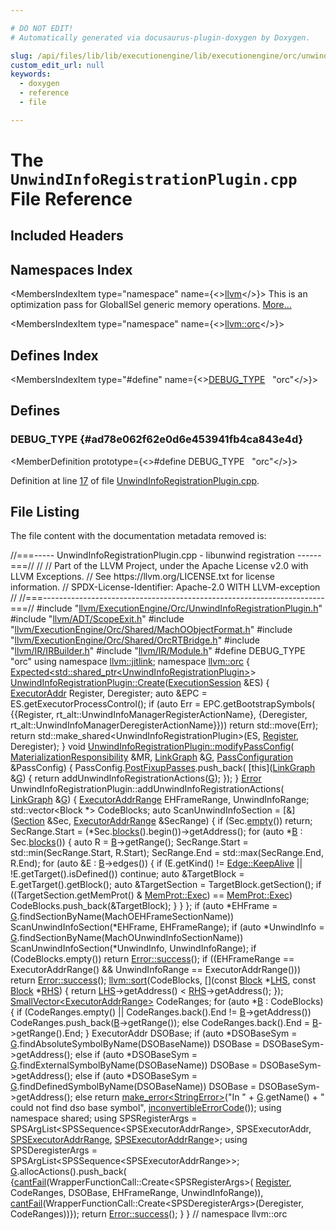 ```yaml
---

# DO NOT EDIT!
# Automatically generated via docusaurus-plugin-doxygen by Doxygen.

slug: /api/files/lib/lib/executionengine/lib/executionengine/orc/unwindinforegistrationplugin-cpp
custom_edit_url: null
keywords:
  - doxygen
  - reference
  - file

---
```





# The `UnwindInfoRegistrationPlugin.cpp` File Reference

<DoxygenPage pluginConfig={pluginConfig}>



## Included Headers

<IncludesList>
<IncludesListItem
  filePath="llvm/ExecutionEngine/Orc/UnwindInfoRegistrationPlugin.h"
  permalink="/docs/api/files/include/include/llvm/include/llvm/executionengine/include/llvm/executionengine/orc/unwindinforegistrationplugin-h"
  isLocal="true" />
<IncludesListItem
  filePath="llvm/ADT/ScopeExit.h"
  permalink="/docs/api/files/include/include/llvm/include/llvm/adt/scopeexit-h"
  isLocal="true" />
<IncludesListItem
  filePath="llvm/ExecutionEngine/Orc/Shared/MachOObjectFormat.h"
  permalink="/docs/api/files/include/include/llvm/include/llvm/executionengine/include/llvm/executionengine/orc/include/llvm/executionengine/orc/shared/machoobjectformat-h"
  isLocal="true" />
<IncludesListItem
  filePath="llvm/ExecutionEngine/Orc/Shared/OrcRTBridge.h"
  permalink="/docs/api/files/include/include/llvm/include/llvm/executionengine/include/llvm/executionengine/orc/include/llvm/executionengine/orc/shared/orcrtbridge-h"
  isLocal="true" />
<IncludesListItem
  filePath="llvm/IR/IRBuilder.h"
  permalink="/docs/api/files/include/include/llvm/include/llvm/ir/irbuilder-h"
  isLocal="true" />
<IncludesListItem
  filePath="llvm/IR/Module.h"
  permalink="/docs/api/files/include/include/llvm/include/llvm/ir/module-h"
  isLocal="true" />
</IncludesList>

## Namespaces Index

<MembersIndex>

<MembersIndexItem
  type="namespace"
  name={<><a href="/docs/api/namespaces/llvm">llvm</a></>}>
This is an optimization pass for GlobalISel generic memory operations. <a href="/docs/api/namespaces/llvm/#details">More...</a>
</MembersIndexItem>

<MembersIndexItem
  type="namespace"
  name={<><a href="/docs/api/namespaces/llvm/orc">llvm::orc</a></>}>
</MembersIndexItem>

</MembersIndex>

## Defines Index

<MembersIndex>

<MembersIndexItem
  type="#define"
  name={<><a href="#ad78e062f62e0d6e453941fb4ca843e4d">DEBUG&#95;TYPE</a>&nbsp;&nbsp;&nbsp;&quot;orc&quot;</>}>
</MembersIndexItem>

</MembersIndex>


<SectionDefinition>

## Defines

### DEBUG&#95;TYPE {#ad78e062f62e0d6e453941fb4ca843e4d}

<MemberDefinition
  prototype={<>#define DEBUG&#95;TYPE&nbsp;&nbsp;&nbsp;&quot;orc&quot;</>}>

Definition at line <a href="#l00017">17</a> of file <a href="/docs/api/files/lib/lib/executionengine/lib/executionengine/orc/unwindinforegistrationplugin-cpp">UnwindInfoRegistrationPlugin.cpp</a>.
</MemberDefinition>

</SectionDefinition>

## File Listing

The file content with the documentation metadata removed is:

<ProgramListing>

<Link id="l00001" /><CodeLine lineNumber="1"><Highlight kind="comment">//===----- UnwindInfoRegistrationPlugin.cpp - libunwind registration ------===//</Highlight><Highlight kind="normal"></Highlight></CodeLine>
<Link id="l00002" /><CodeLine lineNumber="2"><Highlight kind="normal"></Highlight><Highlight kind="comment">//</Highlight><Highlight kind="normal"></Highlight></CodeLine>
<Link id="l00003" /><CodeLine lineNumber="3"><Highlight kind="normal"></Highlight><Highlight kind="comment">// Part of the LLVM Project, under the Apache License v2.0 with LLVM Exceptions.</Highlight><Highlight kind="normal"></Highlight></CodeLine>
<Link id="l00004" /><CodeLine lineNumber="4"><Highlight kind="normal"></Highlight><Highlight kind="comment">// See https://llvm.org/LICENSE.txt for license information.</Highlight><Highlight kind="normal"></Highlight></CodeLine>
<Link id="l00005" /><CodeLine lineNumber="5"><Highlight kind="normal"></Highlight><Highlight kind="comment">// SPDX-License-Identifier: Apache-2.0 WITH LLVM-exception</Highlight><Highlight kind="normal"></Highlight></CodeLine>
<Link id="l00006" /><CodeLine lineNumber="6"><Highlight kind="normal"></Highlight><Highlight kind="comment">//</Highlight><Highlight kind="normal"></Highlight></CodeLine>
<Link id="l00007" /><CodeLine lineNumber="7"><Highlight kind="normal"></Highlight><Highlight kind="comment">//===----------------------------------------------------------------------===//</Highlight><Highlight kind="normal"></Highlight></CodeLine>
<Link id="l00008" /><CodeLine lineNumber="8"><Highlight kind="normal"></Highlight></CodeLine>
<Link id="l00009" /><CodeLine lineNumber="9"><Highlight kind="normal"></Highlight><Highlight kind="preprocessor">#include &quot;<a href="/docs/api/files/include/include/llvm/include/llvm/executionengine/include/llvm/executionengine/orc/unwindinforegistrationplugin-h">llvm/ExecutionEngine/Orc/UnwindInfoRegistrationPlugin.h</a>&quot;</Highlight><Highlight kind="normal"></Highlight></CodeLine>
<Link id="l00010" /><CodeLine lineNumber="10"><Highlight kind="normal"></Highlight></CodeLine>
<Link id="l00011" /><CodeLine lineNumber="11"><Highlight kind="normal"></Highlight><Highlight kind="preprocessor">#include &quot;<a href="/docs/api/files/include/include/llvm/include/llvm/adt/scopeexit-h">llvm/ADT/ScopeExit.h</a>&quot;</Highlight><Highlight kind="normal"></Highlight></CodeLine>
<Link id="l00012" /><CodeLine lineNumber="12"><Highlight kind="normal"></Highlight><Highlight kind="preprocessor">#include &quot;<a href="/docs/api/files/include/include/llvm/include/llvm/executionengine/include/llvm/executionengine/orc/include/llvm/executionengine/orc/shared/machoobjectformat-h">llvm/ExecutionEngine/Orc/Shared/MachOObjectFormat.h</a>&quot;</Highlight><Highlight kind="normal"></Highlight></CodeLine>
<Link id="l00013" /><CodeLine lineNumber="13"><Highlight kind="normal"></Highlight><Highlight kind="preprocessor">#include &quot;<a href="/docs/api/files/include/include/llvm/include/llvm/executionengine/include/llvm/executionengine/orc/include/llvm/executionengine/orc/shared/orcrtbridge-h">llvm/ExecutionEngine/Orc/Shared/OrcRTBridge.h</a>&quot;</Highlight><Highlight kind="normal"></Highlight></CodeLine>
<Link id="l00014" /><CodeLine lineNumber="14"><Highlight kind="normal"></Highlight><Highlight kind="preprocessor">#include &quot;<a href="/docs/api/files/include/include/llvm/include/llvm/ir/irbuilder-h">llvm/IR/IRBuilder.h</a>&quot;</Highlight><Highlight kind="normal"></Highlight></CodeLine>
<Link id="l00015" /><CodeLine lineNumber="15"><Highlight kind="normal"></Highlight><Highlight kind="preprocessor">#include &quot;<a href="/docs/api/files/include/include/llvm/include/llvm/ir/module-h">llvm/IR/Module.h</a>&quot;</Highlight><Highlight kind="normal"></Highlight></CodeLine>
<Link id="l00016" /><CodeLine lineNumber="16"><Highlight kind="normal"></Highlight></CodeLine>
<Link id="l00017" /><CodeLine lineNumber="17" lineLink="#ad78e062f62e0d6e453941fb4ca843e4d"><Highlight kind="normal"></Highlight><Highlight kind="preprocessor">#define DEBUG&#95;TYPE &quot;orc&quot;</Highlight><Highlight kind="normal"></Highlight></CodeLine>
<Link id="l00018" /><CodeLine lineNumber="18"><Highlight kind="normal"></Highlight></CodeLine>
<Link id="l00019" /><CodeLine lineNumber="19"><Highlight kind="normal"></Highlight><Highlight kind="keyword">using namespace </Highlight><Highlight kind="normal"><a href="/docs/api/namespaces/llvm/jitlink">llvm::jitlink</a>;</Highlight></CodeLine>
<Link id="l00020" /><CodeLine lineNumber="20"><Highlight kind="normal"></Highlight></CodeLine>
<Link id="l00021" /><CodeLine lineNumber="21"><Highlight kind="normal"></Highlight><Highlight kind="keyword">namespace </Highlight><Highlight kind="normal"><a href="/docs/api/namespaces/llvm/orc">llvm::orc</a> &#123;</Highlight></CodeLine>
<Link id="l00022" /><CodeLine lineNumber="22"><Highlight kind="normal"></Highlight></CodeLine>
<Link id="l00023" /><CodeLine lineNumber="23"><Highlight kind="normal"><a href="/docs/api/classes/llvm/expected">Expected&lt;std::shared&#95;ptr&lt;UnwindInfoRegistrationPlugin&gt;</a>&gt;</Highlight></CodeLine>
<Link id="l00024" /><CodeLine lineNumber="24" lineLink="/docs/api/classes/llvm/orc/unwindinforegistrationplugin/#aab64f0642d856b15431347c3b7c079ce"><Highlight kind="normal"><a href="/docs/api/classes/llvm/orc/unwindinforegistrationplugin/#a110ba67632ecd4c507aaf6d63c1ac5b3">UnwindInfoRegistrationPlugin::Create</a>(<a href="/docs/api/classes/llvm/orc/executionsession">ExecutionSession</a> &amp;ES) &#123;</Highlight></CodeLine>
<Link id="l00025" /><CodeLine lineNumber="25"><Highlight kind="normal"></Highlight></CodeLine>
<Link id="l00026" /><CodeLine lineNumber="26"><Highlight kind="normal">  <a href="/docs/api/classes/llvm/orc/executoraddr">ExecutorAddr</a> Register, Deregister;</Highlight></CodeLine>
<Link id="l00027" /><CodeLine lineNumber="27"><Highlight kind="normal"></Highlight></CodeLine>
<Link id="l00028" /><CodeLine lineNumber="28"><Highlight kind="normal">  </Highlight><Highlight kind="keyword">auto</Highlight><Highlight kind="normal"> &amp;EPC = ES.getExecutorProcessControl();</Highlight></CodeLine>
<Link id="l00029" /><CodeLine lineNumber="29"><Highlight kind="normal">  </Highlight><Highlight kind="keywordflow">if</Highlight><Highlight kind="normal"> (</Highlight><Highlight kind="keyword">auto</Highlight><Highlight kind="normal"> Err = EPC.getBootstrapSymbols(</Highlight></CodeLine>
<Link id="l00030" /><CodeLine lineNumber="30"><Highlight kind="normal">          &#123;&#123;Register, rt&#95;alt::UnwindInfoManagerRegisterActionName&#125;,</Highlight></CodeLine>
<Link id="l00031" /><CodeLine lineNumber="31"><Highlight kind="normal">           &#123;Deregister, rt&#95;alt::UnwindInfoManagerDeregisterActionName&#125;&#125;))</Highlight></CodeLine>
<Link id="l00032" /><CodeLine lineNumber="32"><Highlight kind="normal">    </Highlight><Highlight kind="keywordflow">return</Highlight><Highlight kind="normal"> std::move(Err);</Highlight></CodeLine>
<Link id="l00033" /><CodeLine lineNumber="33"><Highlight kind="normal"></Highlight></CodeLine>
<Link id="l00034" /><CodeLine lineNumber="34"><Highlight kind="normal">  </Highlight><Highlight kind="keywordflow">return</Highlight><Highlight kind="normal"> std::make&#95;shared&lt;UnwindInfoRegistrationPlugin&gt;(ES, <a href="/docs/api/classes/llvm/register">Register</a>,</Highlight></CodeLine>
<Link id="l00035" /><CodeLine lineNumber="35"><Highlight kind="normal">                                                        Deregister);</Highlight></CodeLine>
<Link id="l00036" /><CodeLine lineNumber="36"><Highlight kind="normal">&#125;</Highlight></CodeLine>
<Link id="l00037" /><CodeLine lineNumber="37"><Highlight kind="normal"></Highlight></CodeLine>
<Link id="l00038" /><CodeLine lineNumber="38" lineLink="/docs/api/classes/llvm/orc/unwindinforegistrationplugin/#a00894cd95a0b87bee863081cfcd769aa"><Highlight kind="normal"></Highlight><Highlight kind="keywordtype">void</Highlight><Highlight kind="normal"> <a href="/docs/api/classes/llvm/orc/unwindinforegistrationplugin/#a00894cd95a0b87bee863081cfcd769aa">UnwindInfoRegistrationPlugin::modifyPassConfig</a>(</Highlight></CodeLine>
<Link id="l00039" /><CodeLine lineNumber="39"><Highlight kind="normal">    <a href="/docs/api/classes/llvm/orc/materializationresponsibility">MaterializationResponsibility</a> &amp;MR, <a href="/docs/api/classes/llvm/jitlink/linkgraph">LinkGraph</a> &amp;<a href="/docs/api/files/lib/lib/support/md5-cpp/#ad96b7cf3182ce2ba85e5a7a93b12c441">G</a>,</Highlight></CodeLine>
<Link id="l00040" /><CodeLine lineNumber="40"><Highlight kind="normal">    <a href="/docs/api/structs/llvm/jitlink/passconfiguration">PassConfiguration</a> &amp;PassConfig) &#123;</Highlight></CodeLine>
<Link id="l00041" /><CodeLine lineNumber="41"><Highlight kind="normal"></Highlight></CodeLine>
<Link id="l00042" /><CodeLine lineNumber="42"><Highlight kind="normal">  PassConfig.<a href="/docs/api/structs/llvm/jitlink/passconfiguration/#a617bac95c4003dd176fa5cc119d2a919">PostFixupPasses</a>.push&#95;back(</Highlight></CodeLine>
<Link id="l00043" /><CodeLine lineNumber="43"><Highlight kind="normal">      &#91;</Highlight><Highlight kind="keyword">this</Highlight><Highlight kind="normal">&#93;(<a href="/docs/api/classes/llvm/jitlink/linkgraph">LinkGraph</a> &amp;<a href="/docs/api/files/lib/lib/support/md5-cpp/#ad96b7cf3182ce2ba85e5a7a93b12c441">G</a>) &#123; </Highlight><Highlight kind="keywordflow">return</Highlight><Highlight kind="normal"> addUnwindInfoRegistrationActions(<a href="/docs/api/files/lib/lib/support/md5-cpp/#ad96b7cf3182ce2ba85e5a7a93b12c441">G</a>); &#125;);</Highlight></CodeLine>
<Link id="l00044" /><CodeLine lineNumber="44"><Highlight kind="normal">&#125;</Highlight></CodeLine>
<Link id="l00045" /><CodeLine lineNumber="45"><Highlight kind="normal"></Highlight></CodeLine>
<Link id="l00046" /><CodeLine lineNumber="46"><Highlight kind="normal"><a href="/docs/api/classes/llvm/error">Error</a> UnwindInfoRegistrationPlugin::addUnwindInfoRegistrationActions(</Highlight></CodeLine>
<Link id="l00047" /><CodeLine lineNumber="47"><Highlight kind="normal">    <a href="/docs/api/classes/llvm/jitlink/linkgraph">LinkGraph</a> &amp;<a href="/docs/api/files/lib/lib/support/md5-cpp/#ad96b7cf3182ce2ba85e5a7a93b12c441">G</a>) &#123;</Highlight></CodeLine>
<Link id="l00048" /><CodeLine lineNumber="48"><Highlight kind="normal">  <a href="/docs/api/structs/llvm/orc/executoraddrrange">ExecutorAddrRange</a> EHFrameRange, UnwindInfoRange;</Highlight></CodeLine>
<Link id="l00049" /><CodeLine lineNumber="49"><Highlight kind="normal"></Highlight></CodeLine>
<Link id="l00050" /><CodeLine lineNumber="50"><Highlight kind="normal">  std::vector&lt;Block &#42;&gt; CodeBlocks;</Highlight></CodeLine>
<Link id="l00051" /><CodeLine lineNumber="51"><Highlight kind="normal"></Highlight></CodeLine>
<Link id="l00052" /><CodeLine lineNumber="52"><Highlight kind="normal">  </Highlight><Highlight kind="keyword">auto</Highlight><Highlight kind="normal"> ScanUnwindInfoSection = &#91;&amp;&#93;(<a href="/docs/api/classes/llvm/jitlink/section">Section</a> &amp;Sec, <a href="/docs/api/structs/llvm/orc/executoraddrrange">ExecutorAddrRange</a> &amp;SecRange) &#123;</Highlight></CodeLine>
<Link id="l00053" /><CodeLine lineNumber="53"><Highlight kind="normal">    </Highlight><Highlight kind="keywordflow">if</Highlight><Highlight kind="normal"> (Sec.<a href="/docs/api/classes/llvm/jitlink/section/#a8ee75645721423d0424655332492453e">empty</a>())</Highlight></CodeLine>
<Link id="l00054" /><CodeLine lineNumber="54"><Highlight kind="normal">      </Highlight><Highlight kind="keywordflow">return</Highlight><Highlight kind="normal">;</Highlight></CodeLine>
<Link id="l00055" /><CodeLine lineNumber="55"><Highlight kind="normal"></Highlight></CodeLine>
<Link id="l00056" /><CodeLine lineNumber="56"><Highlight kind="normal">    SecRange.Start = (&#42;Sec.<a href="/docs/api/classes/llvm/jitlink/section/#a739ec54340b0cfa98110fc0ab250852c">blocks</a>().begin())-&gt;getAddress();</Highlight></CodeLine>
<Link id="l00057" /><CodeLine lineNumber="57"><Highlight kind="normal">    </Highlight><Highlight kind="keywordflow">for</Highlight><Highlight kind="normal"> (</Highlight><Highlight kind="keyword">auto</Highlight><Highlight kind="normal"> &#42;<a href="/docs/api/files/lib/lib/ir/builtingcs-cpp/#ae76959fe811ba090de4cba69ac00f1da">B</a> : Sec.<a href="/docs/api/classes/llvm/jitlink/section/#a739ec54340b0cfa98110fc0ab250852c">blocks</a>()) &#123;</Highlight></CodeLine>
<Link id="l00058" /><CodeLine lineNumber="58"><Highlight kind="normal">      </Highlight><Highlight kind="keyword">auto</Highlight><Highlight kind="normal"> R = <a href="/docs/api/files/lib/lib/ir/builtingcs-cpp/#ae76959fe811ba090de4cba69ac00f1da">B</a>-&gt;getRange();</Highlight></CodeLine>
<Link id="l00059" /><CodeLine lineNumber="59"><Highlight kind="normal">      SecRange.Start = std::min(SecRange.Start, R.Start);</Highlight></CodeLine>
<Link id="l00060" /><CodeLine lineNumber="60"><Highlight kind="normal">      SecRange.End = std::max(SecRange.End, R.End);</Highlight></CodeLine>
<Link id="l00061" /><CodeLine lineNumber="61"><Highlight kind="normal">      </Highlight><Highlight kind="keywordflow">for</Highlight><Highlight kind="normal"> (</Highlight><Highlight kind="keyword">auto</Highlight><Highlight kind="normal"> &amp;E : <a href="/docs/api/files/lib/lib/ir/builtingcs-cpp/#ae76959fe811ba090de4cba69ac00f1da">B</a>-&gt;edges()) &#123;</Highlight></CodeLine>
<Link id="l00062" /><CodeLine lineNumber="62"><Highlight kind="normal">        </Highlight><Highlight kind="keywordflow">if</Highlight><Highlight kind="normal"> (E.getKind() != <a href="/docs/api/classes/llvm/jitlink/edge/#aa21629cef4aed37ffc47ef8681c46a99aa9b64b2f23ec4cf94410dcbad41796d6">Edge::KeepAlive</a> || !E.getTarget().isDefined())</Highlight></CodeLine>
<Link id="l00063" /><CodeLine lineNumber="63"><Highlight kind="normal">          </Highlight><Highlight kind="keywordflow">continue</Highlight><Highlight kind="normal">;</Highlight></CodeLine>
<Link id="l00064" /><CodeLine lineNumber="64"><Highlight kind="normal">        </Highlight><Highlight kind="keyword">auto</Highlight><Highlight kind="normal"> &amp;TargetBlock = E.getTarget().getBlock();</Highlight></CodeLine>
<Link id="l00065" /><CodeLine lineNumber="65"><Highlight kind="normal">        </Highlight><Highlight kind="keyword">auto</Highlight><Highlight kind="normal"> &amp;TargetSection = TargetBlock.getSection();</Highlight></CodeLine>
<Link id="l00066" /><CodeLine lineNumber="66"><Highlight kind="normal">        </Highlight><Highlight kind="keywordflow">if</Highlight><Highlight kind="normal"> ((TargetSection.getMemProt() &amp; <a href="/docs/api/namespaces/llvm/orc/#a2fbb59fad28934f72ede7ddc316dfc89a953feeff1e20f40677fb7f77c073b3be">MemProt::Exec</a>) == <a href="/docs/api/namespaces/llvm/orc/#a2fbb59fad28934f72ede7ddc316dfc89a953feeff1e20f40677fb7f77c073b3be">MemProt::Exec</a>)</Highlight></CodeLine>
<Link id="l00067" /><CodeLine lineNumber="67"><Highlight kind="normal">          CodeBlocks.push&#95;back(&amp;TargetBlock);</Highlight></CodeLine>
<Link id="l00068" /><CodeLine lineNumber="68"><Highlight kind="normal">      &#125;</Highlight></CodeLine>
<Link id="l00069" /><CodeLine lineNumber="69"><Highlight kind="normal">    &#125;</Highlight></CodeLine>
<Link id="l00070" /><CodeLine lineNumber="70"><Highlight kind="normal">  &#125;;</Highlight></CodeLine>
<Link id="l00071" /><CodeLine lineNumber="71"><Highlight kind="normal"></Highlight></CodeLine>
<Link id="l00072" /><CodeLine lineNumber="72"><Highlight kind="normal">  </Highlight><Highlight kind="keywordflow">if</Highlight><Highlight kind="normal"> (</Highlight><Highlight kind="keyword">auto</Highlight><Highlight kind="normal"> &#42;EHFrame = <a href="/docs/api/files/lib/lib/support/md5-cpp/#ad96b7cf3182ce2ba85e5a7a93b12c441">G</a>.findSectionByName(MachOEHFrameSectionName))</Highlight></CodeLine>
<Link id="l00073" /><CodeLine lineNumber="73"><Highlight kind="normal">    ScanUnwindInfoSection(&#42;EHFrame, EHFrameRange);</Highlight></CodeLine>
<Link id="l00074" /><CodeLine lineNumber="74"><Highlight kind="normal"></Highlight></CodeLine>
<Link id="l00075" /><CodeLine lineNumber="75"><Highlight kind="normal">  </Highlight><Highlight kind="keywordflow">if</Highlight><Highlight kind="normal"> (</Highlight><Highlight kind="keyword">auto</Highlight><Highlight kind="normal"> &#42;UnwindInfo = <a href="/docs/api/files/lib/lib/support/md5-cpp/#ad96b7cf3182ce2ba85e5a7a93b12c441">G</a>.findSectionByName(MachOUnwindInfoSectionName))</Highlight></CodeLine>
<Link id="l00076" /><CodeLine lineNumber="76"><Highlight kind="normal">    ScanUnwindInfoSection(&#42;UnwindInfo, UnwindInfoRange);</Highlight></CodeLine>
<Link id="l00077" /><CodeLine lineNumber="77"><Highlight kind="normal"></Highlight></CodeLine>
<Link id="l00078" /><CodeLine lineNumber="78"><Highlight kind="normal">  </Highlight><Highlight kind="keywordflow">if</Highlight><Highlight kind="normal"> (CodeBlocks.empty())</Highlight></CodeLine>
<Link id="l00079" /><CodeLine lineNumber="79"><Highlight kind="normal">    </Highlight><Highlight kind="keywordflow">return</Highlight><Highlight kind="normal"> <a href="/docs/api/classes/llvm/error/#a4dfd0813c3d0e0a30439b5a3e9196b59">Error::success</a>();</Highlight></CodeLine>
<Link id="l00080" /><CodeLine lineNumber="80"><Highlight kind="normal"></Highlight></CodeLine>
<Link id="l00081" /><CodeLine lineNumber="81"><Highlight kind="normal">  </Highlight><Highlight kind="keywordflow">if</Highlight><Highlight kind="normal"> ((EHFrameRange == ExecutorAddrRange() &amp;&amp;</Highlight></CodeLine>
<Link id="l00082" /><CodeLine lineNumber="82"><Highlight kind="normal">       UnwindInfoRange == ExecutorAddrRange()))</Highlight></CodeLine>
<Link id="l00083" /><CodeLine lineNumber="83"><Highlight kind="normal">    </Highlight><Highlight kind="keywordflow">return</Highlight><Highlight kind="normal"> <a href="/docs/api/classes/llvm/error/#a4dfd0813c3d0e0a30439b5a3e9196b59">Error::success</a>();</Highlight></CodeLine>
<Link id="l00084" /><CodeLine lineNumber="84"><Highlight kind="normal"></Highlight></CodeLine>
<Link id="l00085" /><CodeLine lineNumber="85"><Highlight kind="normal">  <a href="/docs/api/namespaces/llvm/#a74cdbd1e4f731e7d7cd83461b8b1de0b">llvm::sort</a>(CodeBlocks, &#91;&#93;(</Highlight><Highlight kind="keyword">const</Highlight><Highlight kind="normal"> <a href="/docs/api/namespaces/llvm/#a0e00fad9c34de40b1e31f3aa6f8e024cae1e4c8c9ccd9fc39c391da4bcd093fb2">Block</a> &#42;<a href="/docs/api/files/lib/lib/target/lib/target/x86/x86partialreduction-cpp/#a9e1483f7215664a2315c53c3558d9a8d">LHS</a>, </Highlight><Highlight kind="keyword">const</Highlight><Highlight kind="normal"> <a href="/docs/api/namespaces/llvm/#a0e00fad9c34de40b1e31f3aa6f8e024cae1e4c8c9ccd9fc39c391da4bcd093fb2">Block</a> &#42;<a href="/docs/api/files/lib/lib/target/lib/target/x86/x86partialreduction-cpp/#a87b8bfbbe9d8f7146d7f20a5fb42efd0">RHS</a>) &#123;</Highlight></CodeLine>
<Link id="l00086" /><CodeLine lineNumber="86"><Highlight kind="normal">    </Highlight><Highlight kind="keywordflow">return</Highlight><Highlight kind="normal"> <a href="/docs/api/files/lib/lib/target/lib/target/x86/x86partialreduction-cpp/#a9e1483f7215664a2315c53c3558d9a8d">LHS</a>-&gt;getAddress() &lt; <a href="/docs/api/files/lib/lib/target/lib/target/x86/x86partialreduction-cpp/#a87b8bfbbe9d8f7146d7f20a5fb42efd0">RHS</a>-&gt;getAddress();</Highlight></CodeLine>
<Link id="l00087" /><CodeLine lineNumber="87"><Highlight kind="normal">  &#125;);</Highlight></CodeLine>
<Link id="l00088" /><CodeLine lineNumber="88"><Highlight kind="normal"></Highlight></CodeLine>
<Link id="l00089" /><CodeLine lineNumber="89"><Highlight kind="normal">  <a href="/docs/api/classes/llvm/smallvector">SmallVector&lt;ExecutorAddrRange&gt;</a> CodeRanges;</Highlight></CodeLine>
<Link id="l00090" /><CodeLine lineNumber="90"><Highlight kind="normal">  </Highlight><Highlight kind="keywordflow">for</Highlight><Highlight kind="normal"> (</Highlight><Highlight kind="keyword">auto</Highlight><Highlight kind="normal"> &#42;<a href="/docs/api/files/lib/lib/ir/builtingcs-cpp/#ae76959fe811ba090de4cba69ac00f1da">B</a> : CodeBlocks) &#123;</Highlight></CodeLine>
<Link id="l00091" /><CodeLine lineNumber="91"><Highlight kind="normal">    </Highlight><Highlight kind="keywordflow">if</Highlight><Highlight kind="normal"> (CodeRanges.empty() || CodeRanges.back().End != <a href="/docs/api/files/lib/lib/ir/builtingcs-cpp/#ae76959fe811ba090de4cba69ac00f1da">B</a>-&gt;getAddress())</Highlight></CodeLine>
<Link id="l00092" /><CodeLine lineNumber="92"><Highlight kind="normal">      CodeRanges.push&#95;back(<a href="/docs/api/files/lib/lib/ir/builtingcs-cpp/#ae76959fe811ba090de4cba69ac00f1da">B</a>-&gt;getRange());</Highlight></CodeLine>
<Link id="l00093" /><CodeLine lineNumber="93"><Highlight kind="normal">    </Highlight><Highlight kind="keywordflow">else</Highlight><Highlight kind="normal"></Highlight></CodeLine>
<Link id="l00094" /><CodeLine lineNumber="94"><Highlight kind="normal">      CodeRanges.back().End = <a href="/docs/api/files/lib/lib/ir/builtingcs-cpp/#ae76959fe811ba090de4cba69ac00f1da">B</a>-&gt;getRange().End;</Highlight></CodeLine>
<Link id="l00095" /><CodeLine lineNumber="95"><Highlight kind="normal">  &#125;</Highlight></CodeLine>
<Link id="l00096" /><CodeLine lineNumber="96"><Highlight kind="normal"></Highlight></CodeLine>
<Link id="l00097" /><CodeLine lineNumber="97"><Highlight kind="normal">  ExecutorAddr DSOBase;</Highlight></CodeLine>
<Link id="l00098" /><CodeLine lineNumber="98"><Highlight kind="normal">  </Highlight><Highlight kind="keywordflow">if</Highlight><Highlight kind="normal"> (</Highlight><Highlight kind="keyword">auto</Highlight><Highlight kind="normal"> &#42;DSOBaseSym = <a href="/docs/api/files/lib/lib/support/md5-cpp/#ad96b7cf3182ce2ba85e5a7a93b12c441">G</a>.findAbsoluteSymbolByName(DSOBaseName))</Highlight></CodeLine>
<Link id="l00099" /><CodeLine lineNumber="99"><Highlight kind="normal">    DSOBase = DSOBaseSym-&gt;getAddress();</Highlight></CodeLine>
<Link id="l00100" /><CodeLine lineNumber="100"><Highlight kind="normal">  </Highlight><Highlight kind="keywordflow">else</Highlight><Highlight kind="normal"> </Highlight><Highlight kind="keywordflow">if</Highlight><Highlight kind="normal"> (</Highlight><Highlight kind="keyword">auto</Highlight><Highlight kind="normal"> &#42;DSOBaseSym = <a href="/docs/api/files/lib/lib/support/md5-cpp/#ad96b7cf3182ce2ba85e5a7a93b12c441">G</a>.findExternalSymbolByName(DSOBaseName))</Highlight></CodeLine>
<Link id="l00101" /><CodeLine lineNumber="101"><Highlight kind="normal">    DSOBase = DSOBaseSym-&gt;getAddress();</Highlight></CodeLine>
<Link id="l00102" /><CodeLine lineNumber="102"><Highlight kind="normal">  </Highlight><Highlight kind="keywordflow">else</Highlight><Highlight kind="normal"> </Highlight><Highlight kind="keywordflow">if</Highlight><Highlight kind="normal"> (</Highlight><Highlight kind="keyword">auto</Highlight><Highlight kind="normal"> &#42;DSOBaseSym = <a href="/docs/api/files/lib/lib/support/md5-cpp/#ad96b7cf3182ce2ba85e5a7a93b12c441">G</a>.findDefinedSymbolByName(DSOBaseName))</Highlight></CodeLine>
<Link id="l00103" /><CodeLine lineNumber="103"><Highlight kind="normal">    DSOBase = DSOBaseSym-&gt;getAddress();</Highlight></CodeLine>
<Link id="l00104" /><CodeLine lineNumber="104"><Highlight kind="normal">  </Highlight><Highlight kind="keywordflow">else</Highlight><Highlight kind="normal"></Highlight></CodeLine>
<Link id="l00105" /><CodeLine lineNumber="105"><Highlight kind="normal">    </Highlight><Highlight kind="keywordflow">return</Highlight><Highlight kind="normal"> <a href="/docs/api/namespaces/llvm/#a9999bd897fc8a1648bd69b36fee2d357">make&#95;error&lt;StringError&gt;</a>(</Highlight><Highlight kind="stringliteral">&quot;In &quot;</Highlight><Highlight kind="normal"> + <a href="/docs/api/files/lib/lib/support/md5-cpp/#ad96b7cf3182ce2ba85e5a7a93b12c441">G</a>.getName() +</Highlight></CodeLine>
<Link id="l00106" /><CodeLine lineNumber="106"><Highlight kind="normal">                                       </Highlight><Highlight kind="stringliteral">&quot; could not find dso base symbol&quot;</Highlight><Highlight kind="normal">,</Highlight></CodeLine>
<Link id="l00107" /><CodeLine lineNumber="107"><Highlight kind="normal">                                   <a href="/docs/api/namespaces/llvm/#a2b43c21951d0948b34bcf7019949032d">inconvertibleErrorCode</a>());</Highlight></CodeLine>
<Link id="l00108" /><CodeLine lineNumber="108"><Highlight kind="normal"></Highlight></CodeLine>
<Link id="l00109" /><CodeLine lineNumber="109"><Highlight kind="normal">  </Highlight><Highlight kind="keyword">using namespace </Highlight><Highlight kind="normal">shared;</Highlight></CodeLine>
<Link id="l00110" /><CodeLine lineNumber="110"><Highlight kind="normal">  </Highlight><Highlight kind="keyword">using </Highlight><Highlight kind="normal">SPSRegisterArgs =</Highlight></CodeLine>
<Link id="l00111" /><CodeLine lineNumber="111"><Highlight kind="normal">      SPSArgList&lt;SPSSequence&lt;SPSExecutorAddrRange&gt;, SPSExecutorAddr,</Highlight></CodeLine>
<Link id="l00112" /><CodeLine lineNumber="112"><Highlight kind="normal">                 <a href="/docs/api/namespaces/llvm/orc/shared/#aa48e4738482db923f95f0667a440aea4">SPSExecutorAddrRange</a>, <a href="/docs/api/namespaces/llvm/orc/shared/#aa48e4738482db923f95f0667a440aea4">SPSExecutorAddrRange</a>&gt;;</Highlight></CodeLine>
<Link id="l00113" /><CodeLine lineNumber="113"><Highlight kind="normal">  </Highlight><Highlight kind="keyword">using </Highlight><Highlight kind="normal">SPSDeregisterArgs = SPSArgList&lt;SPSSequence&lt;SPSExecutorAddrRange&gt;&gt;;</Highlight></CodeLine>
<Link id="l00114" /><CodeLine lineNumber="114"><Highlight kind="normal"></Highlight></CodeLine>
<Link id="l00115" /><CodeLine lineNumber="115"><Highlight kind="normal">  <a href="/docs/api/files/lib/lib/support/md5-cpp/#ad96b7cf3182ce2ba85e5a7a93b12c441">G</a>.allocActions().push&#95;back(</Highlight></CodeLine>
<Link id="l00116" /><CodeLine lineNumber="116"><Highlight kind="normal">      &#123;<a href="/docs/api/namespaces/llvm/#aa1e1474f15df639f0d874b21f15666f7">cantFail</a>(WrapperFunctionCall::Create&lt;SPSRegisterArgs&gt;(</Highlight></CodeLine>
<Link id="l00117" /><CodeLine lineNumber="117"><Highlight kind="normal">           <a href="/docs/api/classes/llvm/register">Register</a>, CodeRanges, DSOBase, EHFrameRange, UnwindInfoRange)),</Highlight></CodeLine>
<Link id="l00118" /><CodeLine lineNumber="118"><Highlight kind="normal">       <a href="/docs/api/namespaces/llvm/#aa1e1474f15df639f0d874b21f15666f7">cantFail</a>(WrapperFunctionCall::Create&lt;SPSDeregisterArgs&gt;(Deregister,</Highlight></CodeLine>
<Link id="l00119" /><CodeLine lineNumber="119"><Highlight kind="normal">                                                               CodeRanges))&#125;);</Highlight></CodeLine>
<Link id="l00120" /><CodeLine lineNumber="120"><Highlight kind="normal"></Highlight></CodeLine>
<Link id="l00121" /><CodeLine lineNumber="121"><Highlight kind="normal">  </Highlight><Highlight kind="keywordflow">return</Highlight><Highlight kind="normal"> <a href="/docs/api/classes/llvm/error/#a4dfd0813c3d0e0a30439b5a3e9196b59">Error::success</a>();</Highlight></CodeLine>
<Link id="l00122" /><CodeLine lineNumber="122"><Highlight kind="normal">&#125;</Highlight></CodeLine>
<Link id="l00123" /><CodeLine lineNumber="123"><Highlight kind="normal"></Highlight></CodeLine>
<Link id="l00124" /><CodeLine lineNumber="124"><Highlight kind="normal">&#125; </Highlight><Highlight kind="comment">// namespace llvm::orc</Highlight><Highlight kind="normal"></Highlight></CodeLine>

</ProgramListing>

</DoxygenPage>
